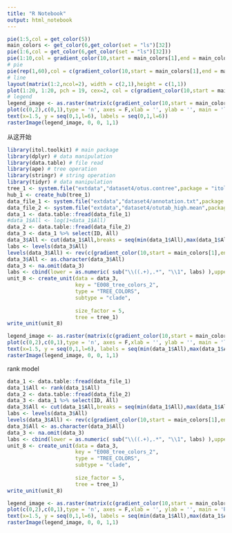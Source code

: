 ```yaml
---
title: "R Notebook"
output: html_notebook
---
```


```r
pie(1:5,col = get_color(5))
main_colors <- get_color(6,get_color(set = "ls")[32])
pie(1:6,col = get_color(6,get_color(set = "ls")[32]))
pie(1:10,col = gradient_color(10,start = main_colors[1],end = main_colors[2]))
# pie
pie(rep(1,60),col = c(gradient_color(10,start = main_colors[1],end = main_colors[2]),gradient_color(10,start = main_colors[2],end = main_colors[3]),gradient_color(10,start = main_colors[3],end = main_colors[4]),gradient_color(10,start = main_colors[4],end = main_colors[5]),gradient_color(10,start = main_colors[5],end = main_colors[1])))
# line
layout(matrix(1:2,ncol=2), width = c(2,1),height = c(1,1))
plot(1:20, 1:20, pch = 19, cex=2, col = c(gradient_color(10,start = main_colors[1],end = main_colors[2]),gradient_color(10,start = main_colors[2],end = main_colors[3])))
# legend
legend_image <- as.raster(matrix(c(gradient_color(10,start = main_colors[1],end = main_colors[2])[-c(2,7)],gradient_color(10,start = main_colors[2],end = main_colors[3])[-c(1,10)],gradient_color(10,start = main_colors[3],end = main_colors[4])[-c(1,10)],gradient_color(10,start = main_colors[4],end = main_colors[5])[-c(1,10)],gradient_color(10,start = main_colors[5],end = main_colors[6])[-c(2,7)]), ncol=1))
plot(c(0,2),c(0,1),type = 'n', axes = F,xlab = '', ylab = '', main = 'legend title')
text(x=1.5, y = seq(0,1,l=6), labels = seq(0,1,l=6))
rasterImage(legend_image, 0, 0, 1,1)
```

从这开始
```r
library(itol.toolkit) # main package
library(dplyr) # data manipulation
library(data.table) # file read
library(ape) # tree operation
library(stringr) # string operation
library(tidyr) # data manipulation
tree_1 <- system.file("extdata","dataset4/otus.contree",package = "itol.toolkit")
hub_1 <- create_hub(tree_1)
data_file_1 <- system.file("extdata","dataset4/annotation.txt",package = "itol.toolkit")
data_file_2 <- system.file("extdata","dataset4/otutab_high.mean",package = "itol.toolkit")
data_1 <- data.table::fread(data_file_1)
#data_1$All <- log(1+data_1$All)
data_2 <- data.table::fread(data_file_2)
data_3 <- data_1 %>% select(ID, All)
data_3$All <- cut(data_1$All,breaks = seq(min(data_1$All),max(data_1$All),length.out = 41))
labs <- levels(data_3$All)
levels(data_3$All) <- rev(c(gradient_color(10,start = main_colors[1],end = main_colors[2])[-c(2,7)],gradient_color(10,start = main_colors[2],end = main_colors[3])[-c(1,10)],gradient_color(10,start = main_colors[3],end = main_colors[4])[-c(1,10)],gradient_color(10,start = main_colors[4],end = main_colors[5])[-c(1,10)],gradient_color(10,start = main_colors[5],end = main_colors[6])[-c(2,7)]))
data_3$All <- as.character(data_3$All)
data_3 <- na.omit(data_3)
labs <- cbind(lower = as.numeric( sub("\\((.+),.*", "\\1", labs) ),upper = as.numeric( sub("[^,]*,([^]]*)\\]", "\\1", labs)))
unit_8 <- create_unit(data = data_3, 
                      key = "E008_tree_colors_2", 
                      type = "TREE_COLORS", 
                      subtype = "clade", 
                      
                      size_factor = 5, 
                      tree = tree_1)
write_unit(unit_8)

legend_image <- as.raster(matrix(c(gradient_color(10,start = main_colors[1],end = main_colors[2])[-c(2,7)],gradient_color(10,start = main_colors[2],end = main_colors[3])[-c(1,10)],gradient_color(10,start = main_colors[3],end = main_colors[4])[-c(1,10)],gradient_color(10,start = main_colors[4],end = main_colors[5])[-c(1,10)],gradient_color(10,start = main_colors[5],end = main_colors[6])[-c(2,7)]), ncol=1))
plot(c(0,2),c(0,1),type = 'n', axes = F,xlab = '', ylab = '', main = 'legend title')
text(x=1.5, y = seq(0,1,l=6), labels = seq(min(data_1$All),max(data_1$All),l=6))
rasterImage(legend_image, 0, 0, 1,1)
```
rank model
```r
data_1 <- data.table::fread(data_file_1)
data_1$All <- rank(data_1$All)
data_2 <- data.table::fread(data_file_2)
data_3 <- data_1 %>% select(ID, All)
data_3$All <- cut(data_1$All,breaks = seq(min(data_1$All),max(data_1$All),length.out = 41))
labs <- levels(data_3$All)
levels(data_3$All) <- rev(c(gradient_color(10,start = main_colors[1],end = main_colors[2])[-c(2,7)],gradient_color(10,start = main_colors[2],end = main_colors[3])[-c(1,10)],gradient_color(10,start = main_colors[3],end = main_colors[4])[-c(1,10)],gradient_color(10,start = main_colors[4],end = main_colors[5])[-c(1,10)],gradient_color(10,start = main_colors[5],end = main_colors[6])[-c(2,7)]))
data_3$All <- as.character(data_3$All)
data_3 <- na.omit(data_3)
labs <- cbind(lower = as.numeric( sub("\\((.+),.*", "\\1", labs) ),upper = as.numeric( sub("[^,]*,([^]]*)\\]", "\\1", labs)))
unit_8 <- create_unit(data = data_3, 
                      key = "E008_tree_colors_2", 
                      type = "TREE_COLORS", 
                      subtype = "clade", 
                      
                      size_factor = 5, 
                      tree = tree_1)
write_unit(unit_8)

legend_image <- as.raster(matrix(c(gradient_color(10,start = main_colors[1],end = main_colors[2])[-c(2,7)],gradient_color(10,start = main_colors[2],end = main_colors[3])[-c(1,10)],gradient_color(10,start = main_colors[3],end = main_colors[4])[-c(1,10)],gradient_color(10,start = main_colors[4],end = main_colors[5])[-c(1,10)],gradient_color(10,start = main_colors[5],end = main_colors[6])[-c(2,7)]), ncol=1))
plot(c(0,2),c(0,1),type = 'n', axes = F,xlab = '', ylab = '', main = 'Rank')
text(x=1.5, y = seq(0,1,l=6), labels = seq(min(data_1$All),max(data_1$All),l=6))
rasterImage(legend_image, 0, 0, 1,1)
```
